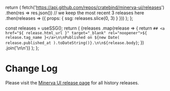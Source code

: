 

  return (
    fetch('https://api.github.com/repos/cratebind/minerva-ui/releases')
      .then(res => res.json())
      // we keep the most recent 3 releases here
      .then(releases => ({ props: { ssg: releases.slice(0, 3) } }))
  );
};

  const releases = useSSG();
  return (
    <Markdown>
      {releases
        .map(release => {
          return `## <a href="${
            release.html_url
          }" target="_blank" rel="noopener">${
            release.tag_name
          }</a>\n\nPublished on ${new Date(
            release.published_at
          ).toDateString()}.\n\n${release.body}`;
        })
        .join('\n\n')}
    </Markdown>
  );
};

# Change Log

Please visit the [Minerva UI release page](https://github.com/cratebind/minerva-ui/releases) for all history releases.

<ReleasesRenderer />
